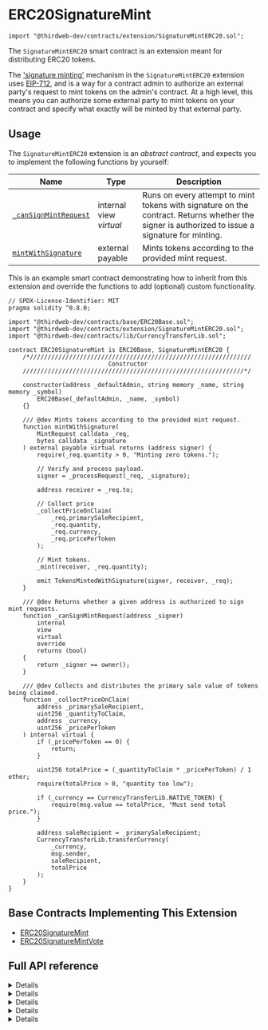 
# ERC20SignatureMint

```solidity
import "@thirdweb-dev/contracts/extension/SignatureMintERC20.sol";
```

The `SignatureMintERC20` smart contract is an extension meant for distributing ERC20 tokens.

The ['signature minting'](/glossary/signature-based-minting) mechanism in the `SignatureMintERC20` extension uses [EIP-712](https://eips.ethereum.org/EIPS/eip-712), and is a way for a contract admin to authorize an external party's request to mint tokens on the admin's contract. At a high level, this means you can authorize some external party to mint tokens on your contract and specify what exactly will be minted by that external party.

<GithubButtonLink href="https://github.com/thirdweb-dev/contracts/blob/main/contracts/extension/SignatureMintERC20.sol" />

## Usage

The `SignatureMintERC20` extension is an _abstract contract_, and expects you to implement the following functions by yourself:

| Name                                         | Type                    | Description                                                                                                                                     |
| -------------------------------------------- | ----------------------- | ----------------------------------------------------------------------------------------------------------------------------------------------- |
| [`_canSignMintRequest`](#full-api-reference) | internal view _virtual_ | Runs on every attempt to mint tokens with signature on the contract. Returns whether the signer is authorized to issue a signature for minting. |
| [`mintWithSignature`](#full-api-reference)   | external payable        | Mints tokens according to the provided mint request.                                                                                            |

This is an example smart contract demonstrating how to inherit from this extension and override the functions to add (optional) custom functionality.

```solidity
// SPDX-License-Identifier: MIT
pragma solidity ^0.8.0;

import "@thirdweb-dev/contracts/base/ERC20Base.sol";
import "@thirdweb-dev/contracts/extension/SignatureMintERC20.sol";
import "@thirdweb-dev/contracts/lib/CurrencyTransferLib.sol";

contract ERC20SignatureMint is ERC20Base, SignatureMintERC20 {
    /*//////////////////////////////////////////////////////////////
                            Constructor
    //////////////////////////////////////////////////////////////*/

    constructor(address _defaultAdmin, string memory _name, string memory _symbol)
        ERC20Base(_defaultAdmin, _name, _symbol)
    {}

    /// @dev Mints tokens according to the provided mint request.
    function mintWithSignature(
        MintRequest calldata _req,
        bytes calldata _signature
    ) external payable virtual returns (address signer) {
        require(_req.quantity > 0, "Minting zero tokens.");

        // Verify and process payload.
        signer = _processRequest(_req, _signature);

        address receiver = _req.to;

        // Collect price
        _collectPriceOnClaim(
            _req.primarySaleRecipient,
            _req.quantity,
            _req.currency,
            _req.pricePerToken
        );

        // Mint tokens.
        _mint(receiver, _req.quantity);

        emit TokensMintedWithSignature(signer, receiver, _req);
    }

    /// @dev Returns whether a given address is authorized to sign mint requests.
    function _canSignMintRequest(address _signer)
        internal
        view
        virtual
        override
        returns (bool)
    {
        return _signer == owner();
    }

    /// @dev Collects and distributes the primary sale value of tokens being claimed.
    function _collectPriceOnClaim(
        address _primarySaleRecipient,
        uint256 _quantityToClaim,
        address _currency,
        uint256 _pricePerToken
    ) internal virtual {
        if (_pricePerToken == 0) {
            return;
        }

        uint256 totalPrice = (_quantityToClaim * _pricePerToken) / 1 ether;
        require(totalPrice > 0, "quantity too low");

        if (_currency == CurrencyTransferLib.NATIVE_TOKEN) {
            require(msg.value == totalPrice, "Must send total price.");
        }

        address saleRecipient = _primarySaleRecipient;
        CurrencyTransferLib.transferCurrency(
            _currency,
            msg.sender,
            saleRecipient,
            totalPrice
        );
    }
}
```

## Base Contracts Implementing This Extension

- [ERC20SignatureMint](/contracts/build/base-contracts/erc-20/signature-mint)
- [ERC20SignatureMintVote](/contracts/build/base-contracts/erc-20/signature-mint-vote)

## Full API reference

<Details summary="verify">

```solidity
struct MintRequest {
    address to;
    address primarySaleRecipient;
    uint256 quantity;
    uint256 pricePerToken;
    address currency;
    uint128 validityStartTimestamp;
    uint128 validityEndTimestamp;
    bytes32 uid;
}

function verify(MintRequest calldata req, bytes calldata signature)
    public
    view
    returns (bool success, address signer)
```

- Verifies that a mint request is valid and signed by an authorized wallet.
- Parameter `req`: The mint request.
  - `to`: The recipient of the tokens to mint.
  - `primarySaleRecipient`: The recipient of the minted token's primary sales proceeds.
  - `quantity`: The quantity of tokens to mint.
  - `pricePerToken`: The price to pay per quantity of tokens minted.
  - `currency`: The currency in which to pay the price per token minted.
  - `validityStartTimestamp`: The unix timestamp after which the payload is valid.
  - `validityEndTimestamp`: The unix timestamp at which the payload expires.
  - `uid`: A unique identifier for the payload.
- Parameter `signature`: The signature produced by an authorized wallet signing the mint request.

</Details>

<Details summary="mintWithSignature">

```solidity
struct MintRequest {
    address to;
    address primarySaleRecipient;
    uint256 quantity;
    uint256 pricePerToken;
    address currency;
    uint128 validityStartTimestamp;
    uint128 validityEndTimestamp;
    bytes32 uid;
}

function mintWithSignature(MintRequest calldata req, bytes calldata signature)
    external
    payable
    returns (address signer)
```

- Mints tokens according to the provided mint request.
- Parameter `req`: The mint request.
  - `to`: The recipient of the tokens to mint.
  - `primarySaleRecipient`: The recipient of the minted token's primary sales proceeds.
  - `quantity`: The quantity of tokens to mint.
  - `pricePerToken`: The price to pay per quantity of tokens minted.
  - `currency`: The currency in which to pay the price per token minted.
  - `validityStartTimestamp`: The unix timestamp after which the payload is valid.
  - `validityEndTimestamp`: The unix timestamp at which the payload expires.
  - `uid`: A unique identifier for the payload.
- Parameter `signature`: The signature produced by an authorized wallet signing the mint request.

</Details>

<Details summary="_processRequest">

```solidity
struct MintRequest {
    address to;
    address primarySaleRecipient;
    uint256 quantity;
    uint256 pricePerToken;
    address currency;
    uint128 validityStartTimestamp;
    uint128 validityEndTimestamp;
    bytes32 uid;
}

function _processRequest(MintRequest calldata req, bytes calldata signature)
    internal
    returns (address signer)
```

- Verifies a mint request and marks the request and signature as used.
- Parameter `req`: The mint request.
  - `to`: The recipient of the tokens to mint.
  - `primarySaleRecipient`: The recipient of the minted token's primary sales proceeds.
  - `quantity`: The quantity of tokens to mint.
  - `pricePerToken`: The price to pay per quantity of tokens minted.
  - `currency`: The currency in which to pay the price per token minted.
  - `validityStartTimestamp`: The unix timestamp after which the payload is valid.
  - `validityEndTimestamp`: The unix timestamp at which the payload expires.
  - `uid`: A unique identifier for the payload.
- Parameter `signature`: The signature produced by an authorized wallet signing the mint request.

</Details>

<Details summary="_recoverAddress">

```solidity
struct MintRequest {
    address to;
    address primarySaleRecipient;
    uint256 quantity;
    uint256 pricePerToken;
    address currency;
    uint128 validityStartTimestamp;
    uint128 validityEndTimestamp;
    bytes32 uid;
}

function _recoverAddress(MintRequest calldata req, bytes calldata signature)
    internal
    view
    returns (address signer)
```

- Returns the address of the signer of the mint request.
- Parameter `req`: The mint request.
  - `to`: The recipient of the tokens to mint.
  - `primarySaleRecipient`: The recipient of the minted token's primary sales proceeds.
  - `quantity`: The quantity of tokens to mint.
  - `pricePerToken`: The price to pay per quantity of tokens minted.
  - `currency`: The currency in which to pay the price per token minted.
  - `validityStartTimestamp`: The unix timestamp after which the payload is valid.
  - `validityEndTimestamp`: The unix timestamp at which the payload expires.
  - `uid`: A unique identifier for the payload.
- Parameter `signature`: The signature produced by an authorized wallet signing the mint request.

</Details>

<Details summary="_canSignMintRequest">

```solidity
function _canSignMintRequest(address signer) internal view virtual returns (bool);
```

- Returns whether a given address is authorized to sign mint requests.
- Parameter `signer`: the address that the contract checks is eligible to sign mint requests, or not.

</Details>
